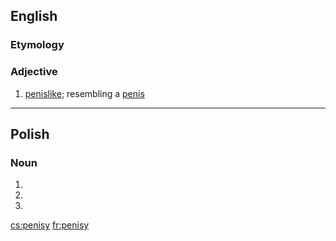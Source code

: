 ==English==

===Etymology===
{{suffix|penis|y}}

===Adjective===
{{en-adj}}

# [[penislike]]; resembling a [[penis]]
----
==Polish==

===Noun===
{{infl|pl|noun form|g=m}}

# {{inflection of|penis||nom|p|lang=pl}}
# {{inflection of|penis||acc|p|lang=pl}}
# {{inflection of|penis||voc|p|lang=pl}}

[[cs:penisy]]
[[fr:penisy]]
